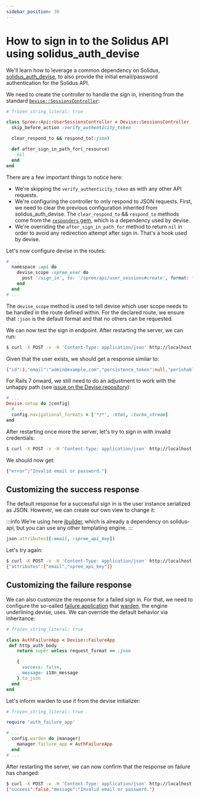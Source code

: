 ```yaml
---
sidebar_position: 30
---
```


# How to sign in to the Solidus API using solidus_auth_devise

We'll learn how to leverage a common dependency on Solidus,
[solidus_auth_devise][solidus_auth_devise], to also provide the initial
email/password authentication for the Solidus API.

We need to create the controller to handle the sign in, inheriting from the
standard [`Devise::SessionsController`][devise_sessions_controller]:

```ruby title="app/controllers/spree/api/user_sessions_controller.rb"
# frozen_string_literal: true

class Spree::Api::UserSessionsController < Devise::SessionsController
  skip_before_action :verify_authenticity_token

  clear_respond_to && respond_to(:json)

  def after_sign_in_path_for(_resource)
    nil
  end
end
```

There are a few important things to notice here:

* We're skipping the `verify_authenticity_token` as with any other API
requests.
* We're configuring the controller to only respond to JSON requests. First, we
need to clear the previous configuration inherited from solidus_auth_devise.
The `clear_respond_to` && `respond_to` methods come from the [`responders`
gem][responders], which is a dependency used by devise.
* We're overriding the `after_sign_in_path_for` method to return `nil` in order
to avoid any redirection attempt after sign in. That's a hook used by devise.

Let's now configure devise in the routes:

```ruby title="config/routes.rb"
# ...
  namespace :api do
    devise_scope :spree_user do
      post '/sign_in', to: '/spree/api/user_sessions#create', format: false, defaults: { format: :json }
    end
  end
# ...
```

The `devise_scope` method is used to tell devise which user scope needs to be
handled in the route defined within. For the declared route, we ensure that
`:json` is the default format and that no others can be requested.

We can now test the sign in endpoint. After restarting the server, we can run:

```bash
$ curl -X POST -v -H 'Content-Type: application/json' http://localhost:3000/api/sign_in  -d '{"spree_user": {"email": "admin@example.com", "password": "test123" }}'
```

Given that the user exists, we should get a response similar to:

```bash
{"id":1,"email":"admin@example.com","persistence_token":null,"perishable_token":null,"last_request_at":null,"login":"admin@example.com","ship_address_id":null,"bill_address_id":null,"created_at":"2023-02-02T04:54:14.867Z","updated_at":"2023-02-03T15:24:09.962Z","spree_api_key":"fbfd90eb1b323fbcdebf59fe9280917b4e2c80569e2d4aed","authentication_token":null,"deleted_at":null}
```

For Rails 7 onward, we still need to do an adjustment to work with the unhappy
path (see [issue on the Devise repository][issue_devise]):

```ruby title="config/initializers/devise.rb"
# ...
Devise.setup do |config|
  # ...
  config.navigational_formats = ['*/*', :html, :turbo_stream]
end
```

After restarting once more the server, let's try to sign in with invalid credentials:

```bash
$ curl -X POST -v -H 'Content-Type: application/json' http://localhost:3000/api/sign_in  -d '{"spree_user": {"email": "admin@example.com", "password": "invalid" }}'
```

We should now get:

```bash
{"error":"Invalid email or password."}
```

## Customizing the success response

The default response for a successful sign in is the user instance serialized
as JSON. However, we can create our own view to change it:

:::info
We're using here [jbuilder][jbuilder], which is already a dependency on
solidus-api, but you can use any other templating engine.
:::

```ruby title="app/views/spree/api/user_sessions/create.json.jbuilder"
json.attributes([:email, :spree_api_key])
```

Let's try again:

```bash
$ curl -X POST -v -H 'Content-Type: application/json' http://localhost:3000/api/sign_in  -d '{"spree_user": {"email": "admin@example.com", "password": "test123" }}'
{"attributes":["email","spree_api_key"]}
```

## Customizing the failure response

We can also customize the response for a failed sign in. For that, we need to
configure the so-called [failure application][failure_application] that
[warden][warden], the engine underlining devise, uses. We can override the
default behavior via inheritance:

```ruby title="lib/auth_failure_app.rb"
# frozen_string_literal: true

class AuthFailureApp < Devise::FailureApp
 def http_auth_body
    return super unless request_format == :json

    {
      success: false,
      message: i18n_message
    }.to_json
  end
end
```

Let's inform warden to use it from the devise initializer:

```ruby title="config/initializers/devise.rb"
# frozen_string_literal: true

require 'auth_failure_app'

# ...
  config.warden do |manager|
    manager.failure_app = AuthFailureApp
  end
# ...
```

After restarting the server, we can now confirm that the response on failure has changed:

```bash
$ curl -X POST -v -H 'Content-Type: application/json' http://localhost:3000/api/sign_in  -d '{"spree_user": {"email": "admin@example.com", "password": "invalid" }}'
{"success":false,"message":"Invalid email or password."}
```

[solidus_auth_devise]: https://github.com/solidusio/solidus_auth_devise
[devise_sessions_controller]: https://github.com/heartcombo/devise/blob/main/app/controllers/devise/sessions_controller.rb
[responders]: https://github.com/heartcombo/responders
[issue_devise]: https://github.com/heartcombo/devise/issues/5439
[jbuilder]: https://github.com/rails/jbuilder
[failure_application]: https://github.com/wardencommunity/warden/wiki/Failures
[warden]: https://github.com/wardencommunity/warden
